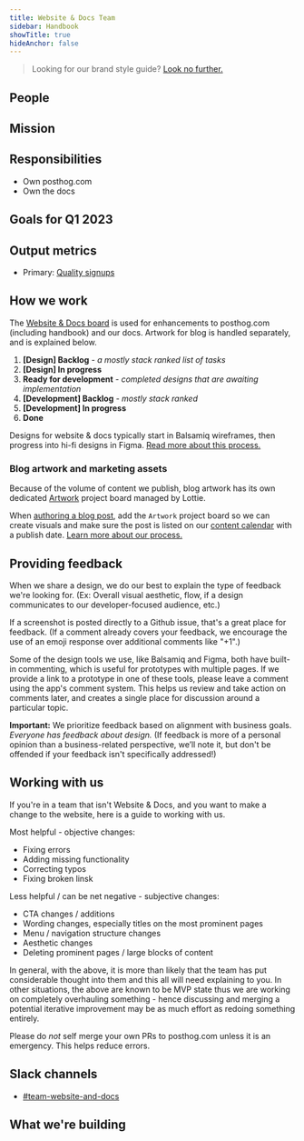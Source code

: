 ```yaml
---
title: Website & Docs Team
sidebar: Handbook
showTitle: true
hideAnchor: false
---
```


> Looking for our brand style guide? [Look no further.](/handbook/company/branding)

## People

<TeamMembers />

## Mission

<Mission />

## Responsibilities

- Own posthog.com
- Own the docs

## Goals for Q1 2023

<Objectives />

## Output metrics

- Primary: [Quality signups](https://app.posthog.com/insights/ujGv0WqI?events=%5B%5D&actions=%5B%7B%22id%22%3A%2212308%22%2C%22math%22%3A%22dau%22%2C%22name%22%3A%22High%20quality%20sign%20ups%22%2C%22type%22%3A%22actions%22%2C%22order%22%3A0%7D%5D&display=ActionsLineGraph&insight=TRENDS&interval=week&date_from=-90d&new_entity=%5B%5D&properties=%5B%7B%22key%22%3A%22is_organization_first_user%22%2C%22type%22%3A%22event%22%2C%22value%22%3A%5B%22true%22%5D%2C%22operator%22%3A%22exact%22%7D%2C%7B%22key%22%3A%22hubspot_score%22%2C%22type%22%3A%22person%22%2C%22value%22%3A%2270%22%2C%22operator%22%3A%22gt%22%7D%5D&breakdown_type&filter_test_accounts=true#fromDashboard=20464)

## How we work

The [Website & Docs board](https://github.com/orgs/PostHog/projects/13) is used for enhancements to posthog.com (including handbook) and our docs. Artwork for blog is handled separately, and is explained below.

1. **[Design] Backlog** _- a mostly stack ranked list of tasks_
1. **[Design] In progress**
1. **Ready for development** _- completed designs that are awaiting implementation_
1. **[Development] Backlog** _- mostly stack ranked_
1. **[Development] In progress**
1. **Done**

Designs for website & docs typically start in Balsamiq wireframes, then progress into hi-fi designs in Figma. [Read more about this process.](/handbook/design/designing-posthog-website)

### Blog artwork and marketing assets

Because of the volume of content we publish, blog artwork has its own dedicated [Artwork](https://github.com/orgs/PostHog/projects/14) project board managed by Lottie.

When [authoring a blog post](/handbook/growth/marketing/blog), add the `Artwork` project board so we can create visuals and make sure the post is listed on our [content calendar](https://docs.google.com/spreadsheets/d/1-6QYxi46d5y88BQ8vdGWmgrFZBbCMs1CAIc5JGLuf4Y/edit) with a publish date. [Learn more about our process.](/handbook/growth/marketing/exporting-blog-post-image)

## **Providing feedback**

When we share a design, we do our best to explain the type of feedback we're looking for. (Ex: Overall visual aesthetic, flow, if a design communicates to our developer-focused audience, etc.)

If a screenshot is posted directly to a Github issue, that's a great place for feedback. (If a comment already covers your feedback, we encourage the use of an emoji response over additional comments like "+1".)

Some of the design tools we use, like Balsamiq and Figma, both have built-in commenting, which is useful for prototypes with multiple pages. If we provide a link to a prototype in one of these tools, please leave a comment using the app's comment system. This helps us review and take action on comments later, and creates a single place for discussion around a particular topic.

**Important:** We prioritize feedback based on alignment with business goals. _Everyone has feedback about design._ (If feedback is more of a personal opinion than a business-related perspective, we’ll note it, but don't be offended if your feedback isn't specifically addressed!)

## Working with us

If you're in a team that isn't Website & Docs, and you want to make a change to the website, here is a guide to working with us.

Most helpful - objective changes:

* Fixing errors
* Adding missing functionality
* Correcting typos
* Fixing broken linsk

Less helpful / can be net negative - subjective changes:

* CTA changes / additions
* Wording changes, especially titles on the most prominent pages
* Menu / navigation structure changes
* Aesthetic changes
* Deleting prominent pages / large blocks of content

In general, with the above, it is more than likely that the team has put considerable thought into them and this all will need explaining to you. In other situations, the above are known to be MVP state thus we are working on completely overhauling something - hence discussing and merging a potential iterative improvement may be as much effort as redoing something entirely.

Please do _not_ self merge your own PRs to posthog.com unless it is an emergency. This helps reduce errors.

## Slack channels

- [#team-website-and-docs](https://posthog.slack.com/archives/C01V9AT7DK4)

## What we're building

<TeamRoadmap />
